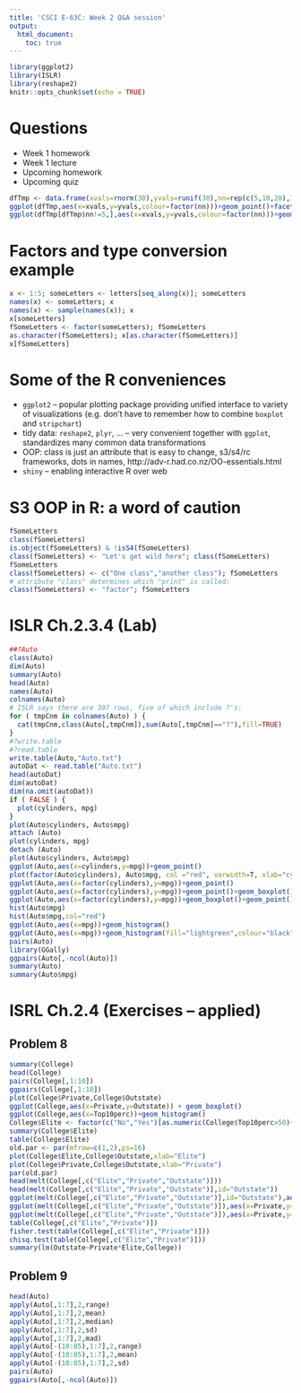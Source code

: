 ---
title: 'CSCI E-63C: Week 2 Q&A session'
output:
  html_document:
    toc: true
---

```{r setup, include=FALSE}
library(ggplot2)
library(ISLR)
library(reshape2)
knitr::opts_chunk$set(echo = TRUE)
```

# Questions

* Week 1 homework
* Week 1 lecture
* Upcoming homework
* Upcoming quiz

```{r}
dfTmp <- data.frame(xvals=rnorm(30),yvals=runif(30),nn=rep(c(5,10,20),10))
ggplot(dfTmp,aes(x=xvals,y=yvals,colour=factor(nn)))+geom_point()+facet_wrap(~nn)
ggplot(dfTmp[dfTmp$nn!=5,],aes(x=xvals,y=yvals,colour=factor(nn)))+geom_point()+facet_wrap(~nn)
```


# Factors and type conversion example

```{r typeconversion}
x <- 1:5; someLetters <- letters[seq_along(x)]; someLetters
names(x) <- someLetters; x
names(x) <- sample(names(x)); x
x[someLetters]
fSomeLetters <- factor(someLetters); fSomeLetters
as.character(fSomeLetters); x[as.character(fSomeLetters)]
x[fSomeLetters]
```

# Some of the R conveniences

* `ggplot2` -- popular plotting package providing unified interface to variety of visualizations (e.g. don't have to remember how to combine `boxplot` and `stripchart`)
* tidy data: `reshape2`, `plyr`, ... -- very convenient together with `ggplot`, standardizes many common data transformations
* OOP: class is just an attribute that is easy to change, s3/s4/rc frameworks, dots in names, http://adv-r.had.co.nz/OO-essentials.html
* `shiny` -- enabling interactive R over web

# S3 OOP in R: a word of caution

```{r s3oop}
fSomeLetters
class(fSomeLetters)
is.object(fSomeLetters) & !isS4(fSomeLetters)
class(fSomeLetters) <- "Let's get wild here"; class(fSomeLetters)
fSomeLetters
class(fSomeLetters) <- c("One class","another class"); fSomeLetters
# attribute "class" determines which "print" is called:
class(fSomeLetters) <- "factor"; fSomeLetters
```



# ISLR Ch.2.3.4 (Lab)

```{r ch234}
##?Auto
class(Auto)
dim(Auto)
summary(Auto)
head(Auto)
names(Auto)
colnames(Auto)
# ISLR says there are 397 rows, five of which include ?'s:
for ( tmpCnm in colnames(Auto) ) {
  cat(tmpCnm,class(Auto[,tmpCnm]),sum(Auto[,tmpCnm]=="?"),fill=TRUE)
}
#?write.table
#?read.table
write.table(Auto,"Auto.txt")
autoDat <- read.table("Auto.txt")
head(autoDat)
dim(autoDat)
dim(na.omit(autoDat))
if ( FALSE ) {
  plot(cylinders, mpg)
}
plot(Auto$cylinders, Auto$mpg)
attach (Auto)
plot(cylinders, mpg)
detach (Auto)
plot(Auto$cylinders, Auto$mpg)
ggplot(Auto,aes(x=cylinders,y=mpg))+geom_point()
plot(factor(Auto$cylinders), Auto$mpg, col ="red", varwidth=T, xlab="cylinders", ylab="MPG")
ggplot(Auto,aes(x=factor(cylinders),y=mpg))+geom_point()
ggplot(Auto,aes(x=factor(cylinders),y=mpg))+geom_point()+geom_boxplot()
ggplot(Auto,aes(x=factor(cylinders),y=mpg))+geom_boxplot()+geom_point()
hist(Auto$mpg)
hist(Auto$mpg,col="red")
ggplot(Auto,aes(x=mpg))+geom_histogram()
ggplot(Auto,aes(x=mpg))+geom_histogram(fill="lightgreen",colour="black")
pairs(Auto)
library(GGally)
ggpairs(Auto[,-ncol(Auto)])
summary(Auto)
summary(Auto$mpg)
```

# ISRL Ch.2.4 (Exercises -- applied)

## Problem 8

```{r ch24problem8}
summary(College)
head(College)
pairs(College[,1:10])
ggpairs(College[,1:10])
plot(College$Private,College$Outstate)
ggplot(College,aes(x=Private,y=Outstate)) + geom_boxplot()
ggplot(College,aes(x=Top10perc))+geom_histogram()
College$Elite <- factor(c("No","Yes")[as.numeric(College$Top10perc>50)+1])
summary(College$Elite)
table(College$Elite)
old.par <- par(mfrow=c(1,2),ps=16)
plot(College$Elite,College$Outstate,xlab="Elite")
plot(College$Private,College$Outstate,xlab="Private")
par(old.par)
head(melt(College[,c("Elite","Private","Outstate")]))
head(melt(College[,c("Elite","Private","Outstate")],id="Outstate"))
ggplot(melt(College[,c("Elite","Private","Outstate")],id="Outstate"),aes(x=value,y=Outstate))+geom_boxplot()+facet_wrap(~variable)
ggplot(melt(College[,c("Elite","Private","Outstate")]),aes(x=Private,y=value,fill=Elite,colour=Elite))+geom_boxplot()+facet_wrap(~variable)
ggplot(melt(College[,c("Elite","Private","Outstate")]),aes(x=Private,y=value,fill=Elite,colour=Elite))+geom_boxplot(fill="white",outlier.colour=NA)+geom_point(position=position_jitterdodge())+facet_wrap(~variable)
table(College[,c("Elite","Private")])
fisher.test(table(College[,c("Elite","Private")]))
chisq.test(table(College[,c("Elite","Private")]))
summary(lm(Outstate~Private*Elite,College))
```

## Problem 9

```{r ch24problem9}
head(Auto)
apply(Auto[,1:7],2,range)
apply(Auto[,1:7],2,mean)
apply(Auto[,1:7],2,median)
apply(Auto[,1:7],2,sd)
apply(Auto[,1:7],2,mad)
apply(Auto[-(10:85),1:7],2,range)
apply(Auto[-(10:85),1:7],2,mean)
apply(Auto[-(10:85),1:7],2,sd)
pairs(Auto)
ggpairs(Auto[,-ncol(Auto)])
```
